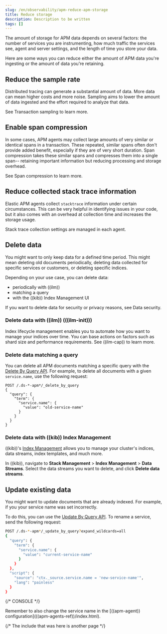 ```yaml
---
slug: /en/observability/apm-reduce-apm-storage
title: Reduce storage
description: Description to be written
tags: []
---
```


<div id="apm-reduce-apm-storage"></div>

The amount of storage for APM data depends on several factors:
the number of services you are instrumenting, how much traffic the services see, agent and server settings,
and the length of time you store your data.

Here are some ways you can reduce either the amount of APM data you're ingesting
or the amount of data you're retaining.

<div id="apm-reduce-sample-rate"></div>

## Reduce the sample rate

Distributed tracing can generate a substantial amount of data.
More data can mean higher costs and more noise.
Sampling aims to lower the amount of data ingested and the effort required to analyze that data.

See <DocLink slug="/en/observability/apm-sampling">Transaction sampling</DocLink> to learn more.

<div id="enable_span_compression"></div>

## Enable span compression

In some cases, APM agents may collect large amounts of very similar or identical spans in a transaction.
These repeated, similar spans often don't provide added benefit, especially if they are of very short duration.
Span compression takes these similar spans and compresses them into a single span--
retaining important information but reducing processing and storage overhead.

See <DocLink slug="/en/observability/apm-span-compression">Span compression</DocLink> to learn more.

<div id="apm-reduce-stacktrace"></div>

## Reduce collected stack trace information

Elastic APM agents collect `stacktrace` information under certain circumstances.
This can be very helpful in identifying issues in your code,
but it also comes with an overhead at collection time and increases the storage usage.

Stack trace collection settings are managed in each agent.

<div id="delete_data"></div>

## Delete data

You might want to only keep data for a defined time period.
This might mean deleting old documents periodically,
deleting data collected for specific services or customers,
or deleting specific indices.

Depending on your use case, you can delete data:

* periodically with <DocLink slug="/en/observability/apm-reduce-apm-storage" section="delete-data-with-((ilm))-((ilm-init))">((ilm))</DocLink>
* <DocLink slug="/en/observability/apm-reduce-apm-storage" section="delete-data-matching-a-query">matching a query</DocLink>
* with the <DocLink slug="/en/observability/apm-reduce-apm-storage" section="delete-data-with-((kib))-index-management">((kib)) Index Management UI</DocLink>

If you want to delete data for security or privacy reasons, see <DocLink slug="/en/observability/apm-data-security">Data security</DocLink>.

<div id="apm-delete-data-with-ilm"></div>

### Delete data with ((ilm)) (((ilm-init)))

Index lifecycle management enables you to automate how you want to manage your indices over time.
You can base actions on factors such as shard size and performance requirements.
See <DocLink slug="/en/observability/apm-ilm-how-to">((ilm-cap))</DocLink> to learn more.

<div id="apm-delete-data-query"></div>

### Delete data matching a query

You can delete all APM documents matching a specific query with the [Delete By Query API](((ref))/docs-delete-by-query.html).
For example, to delete all documents with a given `service.name`, use the following request:

```console
POST /.ds-*-apm*/_delete_by_query
{
  "query": {
    "term": {
      "service.name": {
        "value": "old-service-name"
      }
    }
  }
}
```

<div id="apm-delete-data-in-kibana"></div>

### Delete data with ((kib)) Index Management

((kib))'s [Index Management](((ref))/index-mgmt.html) allows you to manage your cluster's
indices, data streams, index templates, and much more.

In ((kib)), navigate to **Stack Management** > **Index Management** > **Data Streams**.
Select the data streams you want to delete, and click **Delete data streams**.

<div id="apm-update-data"></div>

## Update existing data

You might want to update documents that are already indexed.
For example, if you your service name was set incorrectly.

To do this, you can use the [Update By Query API](((ref))/docs-update-by-query.html).
To rename a service, send the following request:

```sh
POST /.ds-*-apm*/_update_by_query?expand_wildcards=all
{
  "query": {
    "term": {
      "service.name": {
        "value": "current-service-name"
      }
    }
  },
  "script": {
    "source": "ctx._source.service.name = 'new-service-name'",
    "lang": "painless"
  }
}
```
{/* CONSOLE */}

<DocCallOut title="Tip">
Remember to also change the service name in the [((apm-agent)) configuration](((apm-agents-ref))/index.html).
</DocCallOut>

{/* The include that was here is another page */}
